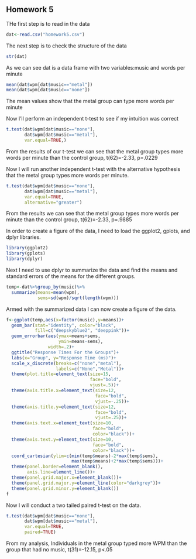 ## Homework 5

<!--
Set the working directory.
No Rchunk is needed to accomplish this.
-->



<!--
Read in the homework5.csv data. For each of the following steps you
should preface your R commands with some plain English explanation.
The data are fabricated and include the number of words per minute
that people can type when listening to no music and when listening
to heavy metal.
-->
THe first step is to read in the data
```r
dat<-read.csv("homework5.csv")
```



<!--
Check the structure of the data.
-->
The next step is to check the structure of the data
```r
str(dat)
```
As we can see dat is a data frame with two variables:music and words per minute


<!--
Find the mean words per minute for the two groups.
-->
```r
mean(dat$wpm[dat$music=="metal"])
mean(dat$wpm[dat$music=="none"])
```
The mean values show that the metal group can type more words per minute

Now I'll perform an independent t-test to see if my intuition was correct


<!--
Run an independent t-test to determine if the mean wpm for the
no music group is different from the mean wpm from heavy metal
group. Interpret the results of your analysis after you run it.
-->
```r
t.test(dat$wpm[dat$music=="none"],
       dat$wpm[dat$music=="metal"],
       var.equal=TRUE,)
```
From the results of our t-test we can see that the metal group types more words per minute than the control group, t(62)=-2.33, p=.0229

Now I will run another independent t-test with the alternative hypothesis that the metal group types more words per minute. 
<!--
Run another independent t-test with the alternative hypothesis that
the heavy metal group types faster than the no music group. Interpret
the results of your analyses.
-->

```r
t.test(dat$wpm[dat$music=="none"],
       dat$wpm[dat$music=="metal"],
       var.equal=TRUE,
       alternative="greater")
```
From the results we can see that the metal group types more words per minute than the control group, t(62)=-2.33, p=.9885

In order to create a figure of the data, I need to load the
ggplot2, gplots, and dplyr libraries.
<!--
Create a bar graph of the data.
-->
```r
library(ggplot2)
library(gplots)
library(dplyr)
```
Next I need to use dplyr to summarize the data and find the means and
standard errors of the means for the different groups.
```r
temp<-dat%>%group_by(music)%>%
  summarize(means=mean(wpm),
            sems=sd(wpm)/sqrt(length(wpm)))
```
Armed with the summarized data I can now create a figure of the data.
```r
f<-ggplot(temp,aes(x=factor(music),y=means))+
  geom_bar(stat="identity", color="black",
           fill=c("deepskyblue2", "deeppink"))+
  geom_errorbar(aes(ymax=means+sems,
                    ymin=means-sems),
                width=.2)+
  ggtitle("Response Times For the Groups")+
  labs(x="Group", y="Response Time (ms)")+
  scale_x_discrete(breaks=c("none","metal"),
                   labels=c("None","Metal"))+
  theme(plot.title=element_text(size=15,
                                face="bold",
                                vjust=.5))+
  theme(axis.title.x=element_text(size=12,
                                  face="bold",
                                  vjust=-.25))+
  theme(axis.title.y=element_text(size=12,
                                  face="bold",
                                  vjust=.25))+
  theme(axis.text.x=element_text(size=10,
                                 face="bold",
                                 color="black"))+
  theme(axis.text.y=element_text(size=10,
                                 face="bold",
                                 color="black"))+
  coord_cartesian(ylim=c(min(temp$means)-2*max(temp$sems),
                         max(temp$means)+2*max(temp$sems)))+
  theme(panel.border=element_blank(),
        axis.line=element_line())+
  theme(panel.grid.major.x=element_blank())+
  theme(panel.grid.major.y=element_line(color="darkgrey"))+
  theme(panel.grid.minor.y=element_blank())
f
```


<!--
Conduct and interpret a two-tailed paired t-test on the data.
-->
Now I will conduct a  two tailed paired t-test on the data.
```r
t.test(dat$wpm[dat$music=="none"],
       dat$wpm[dat$music=="metal"],
       var.equal=TRUE,
       paired=TRUE)
```
From my analysis, Individuals in the metal group typed more WPM than the group that had no music, 
t(31)=-12.15, p<.05

